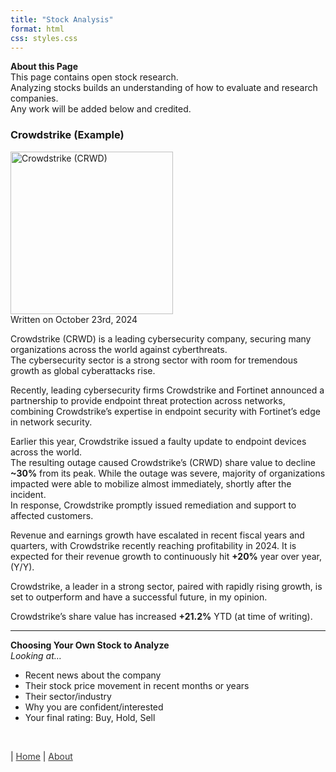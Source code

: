 ```yaml
---
title: "Stock Analysis"
format: html
css: styles.css
---
```


<div class="info-box">
**About this Page** <span class="something1"></span>  
<span class="smalltext-black">This page contains open stock research.  
Analyzing stocks builds an understanding of how to evaluate and research companies.  
Any work will be added below and credited.</span></div>

<span class="blank-line"></span>

### <span class = "red">Crowdstrike <span class="smalltext-black">(Example)</span></span>

<img src="/hidden-pngs/hidden-crowdstrike.png" class="image" width="260" alt="Crowdstrike (CRWD)">  
<span class="smalltext-black">Written on October 23rd, 2024</span>

Crowdstrike (CRWD) is a leading cybersecurity company, securing many organizations across the world against cyberthreats.  
The cybersecurity sector is a strong sector with room for tremendous growth as global cyberattacks rise.

Recently, leading cybersecurity firms Crowdstrike and Fortinet announced a partnership to provide endpoint threat protection across networks, combining Crowdstrike's expertise in endpoint security with Fortinet's edge in network security.

Earlier this year, Crowdstrike issued a faulty update to endpoint devices across the world.    
The resulting outage caused Crowdstrike's (CRWD) share value to decline **~30%** from its peak.
While the outage was severe, majority of organizations impacted were able to mobilize almost immediately, shortly after the incident.  
In response, Crowdstrike promptly issued remediation and support to affected customers.

Revenue and earnings growth have escalated in recent fiscal years and quarters, with Crowdstrike recently reaching profitability in 2024. It is expected for their revenue growth to continuously hit **+20%** year over year, (Y/Y).

Crowdstrike, a leader in a strong sector, paired with rapidly rising growth, is set to outperform and have a successful future, in my opinion.

Crowdstrike's share value has increased <span class = "green">**+21.2%**</span> YTD (at time of writing).

---
<!--
### <span class = "red">Fortinet <span class="smalltext-black">(_)</span></span>  

<img src="/hidden-pngs/hidden-NAME.png" class="image" width="260" alt="Fortinet (FTNT)">  
<span class="smalltext-black">In progress</span>

--- -->

<span class="big-med">**Choosing Your Own Stock to Analyze**</span>  
*Looking at...*  

- Recent news about the company  
- Their stock price movement in recent months or years  
- Their sector/industry  
- Why you are confident/interested  
- Your final rating: <span class = "highlight2">Buy, Hold, Sell</span>

<br>

<div class="nav-right">
 | [Home](index.qmd){style="color: #373737;"} | [About](about.qmd){style="color: #373737;"}
</div>